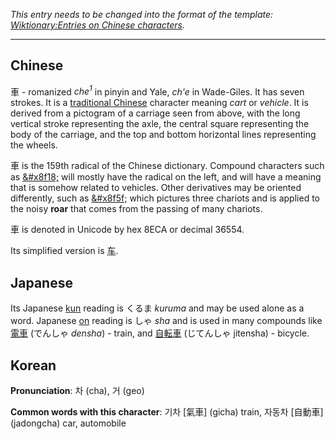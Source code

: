 ''This entry needs to be changed into the format of the template: [[Wiktionary:Entries on Chinese characters]].''

----

==Chinese==
車 - romanized ''che<sup>1</sup>'' in pinyin and Yale, ''ch'e'' in Wade-Giles.  It has seven strokes.  It is a [[traditional Chinese]] character meaning ''cart'' or ''vehicle''.  It is derived from a pictogram of a carriage seen from above, with the long vertical stroke representing the axle, the central square representing the body of the carriage, and the top and bottom horizontal lines representing the wheels.

&#36554; is the 159th radical of the Chinese dictionary.  Compound characters such as [[&#x8f18;]] will mostly have the radical on the left, and will have a meaning that is somehow related to vehicles.  Other derivatives may be oriented differently, such as [[&#x8f5f;]] which pictures three chariots and is applied to the noisy '''roar''' that comes from the passing of many chariots.

&#36554; is denoted in Unicode by hex 8ECA or decimal 36554.

Its simplified version is [[车]].

==Japanese==
Its Japanese [[kun]] reading is くるま ''kuruma'' and may be used alone as a word.
Japanese [[on]] reading is しゃ ''sha'' and is used in many compounds like [[電車]] (でんしゃ ''densha'') - train, and [[自転車]] (じてんしゃ jitensha) - bicycle.

==Korean==
'''Pronunciation''': 차 (cha), 거 (geo)

'''Common words with this character''': 기차 [氣車] (gicha) train, 자동차 [自動車] (jadongcha) car, automobile